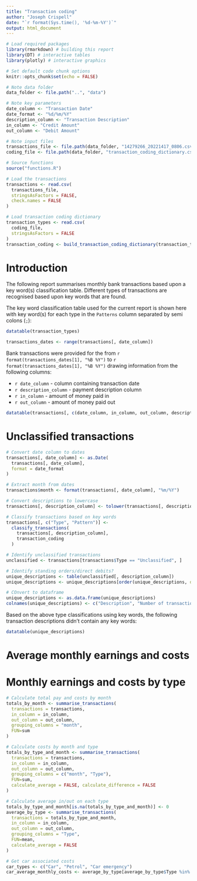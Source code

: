 ```yaml
---
title: "Transaction coding"
author: "Joseph Crispell"
date: "`r format(Sys.time(), '%d-%m-%Y')`"
output: html_document
---
```


```r
# Load required packages
library(rmarkdown) # building this report
library(DT) # interactive tables
library(plotly) # interactive graphics

# Set default code chunk options
knitr::opts_chunk$set(echo = FALSE)

# Note data folder
data_folder <- file.path("..", "data")

# Note key parameters
date_column <- "Transaction Date"
date_format <- "%d/%m/%Y"
description_column <- "Transaction Description"
in_column <- "Credit Amount"
out_column <- "Debit Amount"

# Note input files
transactions_file <- file.path(data_folder, "14279266_20221417_0806.csv")
coding_file <- file.path(data_folder, "transaction_coding_dictionary.csv")

# Source functions
source("functions.R")
```

```r

# Load the transactions
transactions <- read.csv(
  transactions_file, 
  stringsAsFactors = FALSE,
  check.names = FALSE
)

# Load transaction coding dictionary
transaction_types <- read.csv(
  coding_file,
  stringsAsFactors = FALSE
)
transaction_coding <- build_transaction_coding_dictionary(transaction_types)
```

# Introduction

The following report summarises monthly bank transactions based upon a key word(s) classification table. Different types of transactions are recognised based upon key words that are found.

The key word classification table  used for the current report is shown here with key word(s) for each type in the `Patterns` column separated by semi colons (`;`):
```r
datatable(transaction_types)
```

```r
transactions_dates <- range(transactions[, date_column])
```

Bank transactions were provided for the from `r format(transactions_dates[1], "%B %Y")` to `r format(transactions_dates[1], "%B %Y")` drawing information from the following columns:

- `r date_column` - column containing transaction date
- `r description_column` - payment description column
- `r in_column` - amount of money paid in
- `r out_column` - amount of money paid out

```r
datatable(transactions[, c(date_column, in_column, out_column, description_column)])
```

# Unclassified transactions

```r

# Convert date column to dates
transactions[, date_column] <- as.Date(
  transactions[, date_column], 
  format = date_format
)

# Extract month from dates
transactions$month <- format(transactions[, date_column], "%m/%Y")

# Convert descriptions to lowercase
transactions[, description_column] <- tolower(transactions[, description_column])

# Classify transactions based on key words
transactions[, c("Type", "Pattern")] <-  
  classify_transactions(
    transactions[, description_column],
    transaction_coding
  )
```

```r

# Identify unclassified transactions
unclassified <- transactions[transactions$Type == "Unclassified", ]

# Identify standing orders/direct debits?
unique_descriptions <- table(unclassified[, description_column])
unique_descriptions <- unique_descriptions[order(unique_descriptions, decreasing = TRUE)]

# COnvert to dataframe
unique_descriptions <- as.data.frame(unique_descriptions)
colnames(unique_descriptions) <- c("Description", "Number of transactions")
```

Based on the above type classifications using key words, the following transaction descriptions didn't contain any key words:

```r
datatable(unique_descriptions)
```

# Average monthly earnings and costs

# Monthly earnings and costs by type

```r
# Calculate total pay and costs by month
totals_by_month <- summarise_transactions(
  transactions = transactions,
  in_column = in_column,
  out_column = out_column,
  grouping_columns = "month",
  FUN=sum
)

# Calculate costs by month and type
totals_by_type_and_month <- summarise_transactions(
  transactions = transactions,
  in_column = in_column,
  out_column = out_column,
  grouping_columns = c("month", "Type"),
  FUN=sum,
  calculate_average = FALSE, calculate_difference = FALSE
)

# Calculate average in/out on each type
totals_by_type_and_month[is.na(totals_by_type_and_month)] <- 0
average_by_type <- summarise_transactions(
  transactions = totals_by_type_and_month,
  in_column = in_column,
  out_column = out_column,
  grouping_columns = "Type",
  FUN=mean,
  calculate_average = FALSE
)

# Get car associated costs
car_types <- c("Car", "Petrol", "Car emergency")
car_average_monthly_costs <- average_by_type[average_by_type$Type %in% car_types, ]
```
